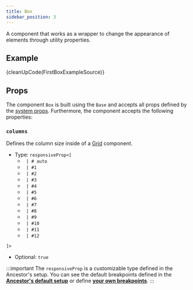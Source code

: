 ```yaml
---
title: Box
sidebar_position: 3
---
```



A component that works as a wrapper to change the appearance of elements through utility properties.

## Example

<CodeBlock className='language-reason'> {cleanUpCode(FirstBoxExampleSource)}</CodeBlock>

<Wrapper>
  <FirstBoxExample />
</Wrapper>

## Props

The component `Box` is built using the `Base` and accepts all props defined by the [system props](/docs/system-props).
Furthermore, the component accepts the following properties:

### `columns`

Defines the column size inside of a [Grid](/docs/components/Grid) component.

- Type: `responsiveProp<[`
   - ` | # auto`
   - ` | #1`
   - ` | #2`
   - ` | #3`
   - ` | #4`
   - ` | #5`
   - ` | #6`
   - ` | #7`
   - ` | #8`
   - ` | #9`
   - ` | #10`
   - ` | #11`
   - ` | #12`

 `]>`

- Optional: `true`

:::important
 The `responsiveProp` is a customizable type defined in the Ancestor's setup.
 You can see the default breakpoints defined in the **[Ancestor's default setup](/docs/customization#default-breakpoints)** or define **[your own breakpoints](/docs/customization#custom-breakpoints)**.
:::

